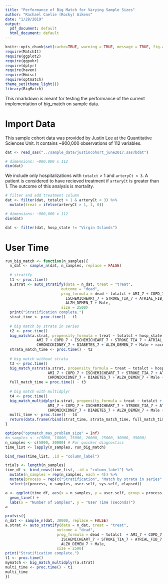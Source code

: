 ```yaml
---
title: "Performance of Big Match for Varying Sample Sizes"
author: "Rachael Caelie (Rocky) Aikens"
date: "1/28/2019"
output:
  pdf_document: default
  html_document: default
---
```


```r
knitr::opts_chunk$set(cache=TRUE, warning = TRUE, message = TRUE, fig.align = "center", fig.height = 4)
require(MatchIt)
require(ggplot2)
require(ggpubr)
require(dplyr)
require(haven)
require(Hmisc)
require(optmatch)
theme_set(theme_light())
library(BigMatch)
```

This rmarkdown is meant for testing the performance of the current implementation of big_match on sample data.

# Import Data

This sample cohort data was provided by Justin Lee at the Quantitative Sciences Unit. It contains ~900,000 observations of 112 variables.  

```r
dat <- read_sas("../sample_data/justincohort_june2017.sas7bdat")

# dimensions: ~900,000 x 112
dim(dat)
```

We include only hospitalizations with `totalct` > 1 and `arteryCt < 3`.  A patient is considered to have recieved treatment if `arteryCt` is greater than 1.  The outcome of this analysis is mortality.

```r
# filter and add treatment column
dat <- filter(dat, totalct > 1 & arteryCt < 3) %>%
  mutate(treat = ifelse(arteryCt > 1, 1, 0))

# dimensions: ~900,000 x 112
dim(dat)

dat <- filter(dat, hosp_state != "Virgin Islands")
```

\pagebreak 

# User Time

```r
run_big_match <- function(n_samples){
  n_dat <- sample_n(dat, n_samples, replace = FALSE)
  
  # stratify 
  t1 <- proc.time()
  a.strat <- auto_stratify(data = n_dat, treat = "treat", 
                         outcome = "dead", 
                         prog_formula = dead ~ totalct + AMI_7 + COPD_7 + 
                           ISCHEMICHEART_7 + STROKE_TIA_7 + ATRIAL_FIB_7 + CHRONICKIDNEY_7 + DIABETES_7 +
                           ALZH_DEMEN_7 + Male,
                         size = 2500)
  print("Stratification complete.")
  strat_time <- proc.time() - t1
  
  # big match by strata in series
  t2 <- proc.time()
  big_match(a.strat, propensity_formula = treat ~ totalct + hosp_state + 
              AMI_7 + COPD_7 + ISCHEMICHEART_7 + STROKE_TIA_7 + ATRIAL_FIB_7 +
              CHRONICKIDNEY_7 + DIABETES_7 + ALZH_DEMEN_7 + Male + race)
  strata_match_time <- proc.time() - t2
  
  # big match without strata
  t3 <- proc.time()
  big_match_nstrat(a.strat, propensity_formula = treat ~ totalct + hosp_state +
                   AMI_7 + COPD_7 + ISCHEMICHEART_7 + STROKE_TIA_7 + ATRIAL_FIB_7 +
                   CHRONICKIDNEY_7 + DIABETES_7 + ALZH_DEMEN_7 + Male + race)
  full_match_time = proc.time() - t3
  
  # big match with multidplyr
  t4 <- proc.time()
  big_match_multidplyr(a.strat, propensity_formula = treat ~ totalct + hosp_state +
                   AMI_7 + COPD_7 + ISCHEMICHEART_7 + STROKE_TIA_7 + ATRIAL_FIB_7 +
                   CHRONICKIDNEY_7 + DIABETES_7 + ALZH_DEMEN_7 + Male + race)
  multi_time <- proc.time() - t4
  return(data.frame(rbind(strat_time, strata_match_time, full_match_time, multi_time)))
}
```

```r
options("optmatch_max_problem_size" = Inf)
#n_samples <- c(5000, 10000, 15000, 20000, 25000, 30000, 35000)
n_samples <- c(5000, 30000) # For quicker diagnostics
time_list <- lapply(n_samples, run_big_match)

bind_rows(time_list, .id = "column_label")
```

```r
trials <- length(n_samples)
time_df <- bind_rows(time_list, .id = "column_label") %>%
  mutate(n_samples = rep(n_samples, each = 4)) %>% 
  mutate(process = rep(c("Stratification", "Match by strata in series", "Match without strata", "Match by strata in parallel"), trials)) %>%
  select(c(process, n_samples, user.self, sys.self, elapsed))
```

```r
a <- ggplot(time_df, aes(x = n_samples, y = user.self, group = process, color = process)) + 
  geom_line() + 
  labs(x = "Number of Samples", y = "User Time (seconds)")
a
```

```r
profvis({
n_dat <- sample_n(dat, 30000, replace = FALSE)
a.strat <- auto_stratify(data = n_dat, treat = "treat", 
                       outcome = "dead", 
                       prog_formula = dead ~ totalct  + AMI_7 + COPD_7 + 
                         ISCHEMICHEART_7 + STROKE_TIA_7 + ATRIAL_FIB_7 + CHRONICKIDNEY_7 + DIABETES_7 +
                         ALZH_DEMEN_7 + Male,
                       size = 2500)
print("Stratification complete.")
t1 <- proc.time()
mymatch <- big_match_multidplyr(a.strat)
multi_time <- proc.time() - t1
multi_time
})
```

